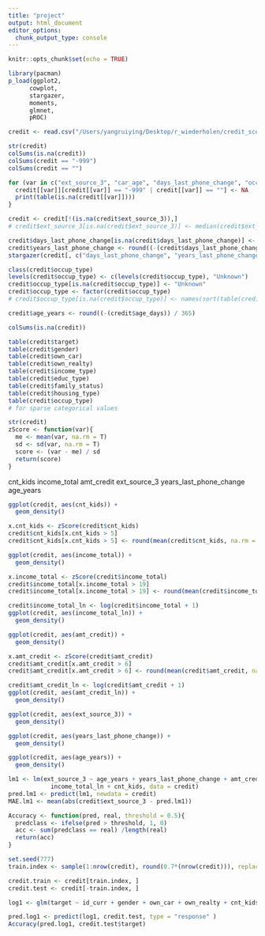 ```yaml
---
title: "project"
output: html_document
editor_options: 
  chunk_output_type: console
---
```


```r
knitr::opts_chunk$set(echo = TRUE)
```

```r
library(pacman)
p_load(ggplot2,
      cowplot,
      stargazer,
      moments,
      glmnet,
      pROC)

credit <- read.csv("/Users/yangruiying/Desktop/r_wiederholen/credit_scoring.csv", header = T, sep = ",")

str(credit)
colSums(is.na(credit))
colSums(credit == "-999")
colSums(credit == "")
```

```r

for (var in c("ext_source_3", "car_age", "days_last_phone_change", "occup_type")) {
  credit[[var]][credit[[var]] == "-999" | credit[[var]] == ""] <- NA
  print(table(is.na(credit[[var]])))
}
```

```r
credit <- credit[!(is.na(credit$ext_source_3)),]
# credit$ext_source_3[is.na(credit$ext_source_3)] <- median(credit$ext_source_3, na.rm = T)

credit$days_last_phone_change[is.na(credit$days_last_phone_change)] <- median(credit$days_last_phone_change, na.rm = T)
credit$years_last_phone_change <- round((-(credit$days_last_phone_change)) / 365)
stargazer(credit[, c("days_last_phone_change", "years_last_phone_change")], type = "text")

class(credit$occup_type)
levels(credit$occup_type) <- c(levels(credit$occup_type), "Unknown")
credit$occup_type[is.na(credit$occup_type)] <- "Unknown"
credit$occup_type <- factor(credit$occup_type)
# credit$occup_type[is.na(credit$occup_type)] <- names(sort(table(credit$occup_type), decreasing = T)[1])

credit$age_years <- round((-(credit$age_days)) / 365)

colSums(is.na(credit))
``` 

```r
table(credit$target)
table(credit$gender)
table(credit$own_car)
table(credit$own_realty)
table(credit$income_type)
table(credit$educ_type)
table(credit$family_status)
table(credit$housing_type)
table(credit$occup_type)
# for sparse categorical values
```

```r
str(credit)
zScore <- function(var){
  me <- mean(var, na.rm = T)
  sd <- sd(var, na.rm = T)
  score <- (var - me) / sd
  return(score)
}

```
cnt_kids
income_total
amt_credit
ext_source_3
years_last_phone_change
age_years 
```r
ggplot(credit, aes(cnt_kids)) +
  geom_density()

x.cnt_kids <- zScore(credit$cnt_kids)
credit$cnt_kids[x.cnt_kids > 5]
credit$cnt_kids[x.cnt_kids > 5] <- round(mean(credit$cnt_kids, na.rm = T)) + 5*sd(credit$cnt_kids)

```
```r
ggplot(credit, aes(income_total)) +
  geom_density()

x.income_total <- zScore(credit$income_total)
credit$income_total[x.income_total > 19]
credit$income_total[x.income_total > 19] <- round(mean(credit$income_total, na.rm = T)) + 19*sd(credit$income_total)

credit$income_total_ln <- log(credit$income_total + 1)
ggplot(credit, aes(income_total_ln)) +
  geom_density()

```
```r
ggplot(credit, aes(amt_credit)) +
  geom_density()

x.amt_credit <- zScore(credit$amt_credit)
credit$amt_credit[x.amt_credit > 6]
credit$amt_credit[x.amt_credit > 6] <- round(mean(credit$amt_credit, na.rm = T)) + 6*sd(credit$amt_credit)

credit$amt_credit_ln <- log(credit$amt_credit + 1)
ggplot(credit, aes(amt_credit_ln)) +
  geom_density()
```
```r
ggplot(credit, aes(ext_source_3)) +
  geom_density()
```
```r
ggplot(credit, aes(years_last_phone_change)) +
  geom_density()

ggplot(credit, aes(age_years)) +
  geom_density()

```

```r
lm1 <- lm(ext_source_3 ~ age_years + years_last_phone_change + amt_credit_ln +
            income_total_ln + cnt_kids, data = credit) 
pred.lm1 <- predict(lm1, newdata = credit)
MAE.lm1 <- mean(abs(credit$ext_source_3 - pred.lm1))
```

```r
Accuracy <- function(pred, real, threshold = 0.5){
  predclass <- ifelse(pred > threshold, 1, 0)
  acc <- sum(predclass == real) /length(real)
  return(acc)
}
```

```r
set.seed(777)
train.index <- sample(1:nrow(credit), round(0.7*(nrow(credit))), replace = F)

credit.train <- credit[train.index, ]
credit.test <- credit[-train.index, ]

```

```r
log1 <- glm(target ~ id_curr + gender + own_car + own_realty + cnt_kids + income_total + amt_credit + income_type + educ_type + family_status + housing_type + age_days + occup_type + ext_source_3 + days_last_phone_change + years_last_phone_change + age_years + income_total_ln + amt_credit_ln, data = credit.train, family = binomial("logit"))

pred.log1 <- predict(log1, credit.test, type = "response" )
Accuracy(pred.log1, credit.test$target)
```

```r

```

